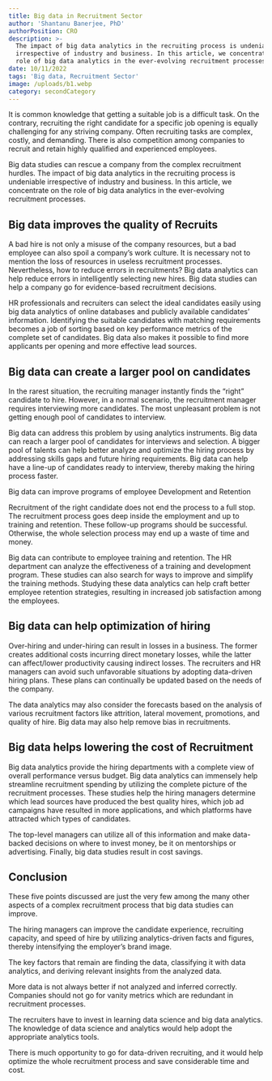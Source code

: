 ```yaml
---
title: Big data in Recruitment Sector
author: 'Shantanu Banerjee, PhD'
authorPosition: CRO
description: >-
  The impact of big data analytics in the recruiting process is undeniable
  irrespective of industry and business. In this article, we concentrate on the
  role of big data analytics in the ever-evolving recruitment processes.
date: 10/11/2022
tags: 'Big data, Recruitment Sector'
image: /uploads/b1.webp
category: secondCategory
---
```


It is common knowledge that getting a suitable job is a difficult task. On the contrary, recruiting the right candidate for a specific job opening is equally challenging for any striving company. Often recruiting tasks are complex, costly, and demanding. There is also competition among companies to recruit and retain highly qualified and experienced employees.

Big data studies can rescue a company from the complex recruitment hurdles. The impact of big data analytics in the recruiting process is undeniable irrespective of industry and business. In this article, we concentrate on the role of big data analytics in the ever-evolving recruitment processes.

## Big data improves the quality of Recruits

A bad hire is not only a misuse of the company resources, but a bad employee can also spoil a company’s work culture. It is necessary not to mention the loss of resources in useless recruitment processes. Nevertheless, how to reduce errors in recruitments? Big data analytics can help reduce errors in intelligently selecting new hires. Big data studies can help a company go for evidence-based recruitment decisions.

HR professionals and recruiters can select the ideal candidates easily using big data analytics of online databases and publicly available candidates’ information. Identifying the suitable candidates with matching requirements becomes a job of sorting based on key performance metrics of the complete set of candidates. Big data also makes it possible to find more applicants per opening and more effective lead sources.

## Big data can create a larger pool on candidates

In the rarest situation, the recruiting manager instantly finds the “right” candidate to hire. However, in a normal scenario, the recruitment manager requires interviewing more candidates. The most unpleasant problem is not getting enough pool of candidates to interview.

Big data can address this problem by using analytics instruments. Big data can reach a larger pool of candidates for interviews and selection. A bigger pool of talents can help better analyze and optimize the hiring process by addressing skills gaps and future hiring requirements. Big data can help have a line-up of candidates ready to interview, thereby making the hiring process faster.

Big data can improve programs of employee Development and Retention

Recruitment of the right candidate does not end the process to a full stop. The recruitment process goes deep inside the employment and up to training and retention. These follow-up programs should be successful. Otherwise, the whole selection process may end up a waste of time and money.

Big data can contribute to employee training and retention. The HR department can analyze the effectiveness of a training and development program. These studies can also search for ways to improve and simplify the training methods. Studying these data analytics can help craft better employee retention strategies, resulting in increased job satisfaction among the employees.

## Big data can help optimization of hiring

Over-hiring and under-hiring can result in losses in a business. The former creates additional costs incurring direct monetary losses, while the latter can affect/lower productivity causing indirect losses. The recruiters and HR managers can avoid such unfavorable situations by adopting data-driven hiring plans. These plans can continually be updated based on the needs of the company.

The data analytics may also consider the forecasts based on the analysis of various recruitment factors like attrition, lateral movement, promotions, and quality of hire. Big data may also help remove bias in recruitments.

## Big data helps lowering the cost of Recruitment

Big data analytics provide the hiring departments with a complete view of overall performance versus budget. Big data analytics can immensely help streamline recruitment spending by utilizing the complete picture of the recruitment processes. These studies help the hiring managers determine which lead sources have produced the best quality hires, which job ad campaigns have resulted in more applications, and which platforms have attracted which types of candidates.

The top-level managers can utilize all of this information and make data-backed decisions on where to invest money, be it on mentorships or advertising. Finally, big data studies result in cost savings.

## Conclusion

These five points discussed are just the very few among the many other aspects of a complex recruitment process that big data studies can improve.

The hiring managers can improve the candidate experience, recruiting capacity, and speed of hire by utilizing analytics-driven facts and figures, thereby intensifying the employer’s brand image.

The key factors that remain are finding the data, classifying it with data analytics, and deriving relevant insights from the analyzed data.

More data is not always better if not analyzed and inferred correctly. Companies should not go for vanity metrics which are redundant in recruitment processes.

The recruiters have to invest in learning data science and big data analytics. The knowledge of data science and analytics would help adopt the appropriate analytics tools.

There is much opportunity to go for data-driven recruiting, and it would help optimize the whole recruitment process and save considerable time and cost.
